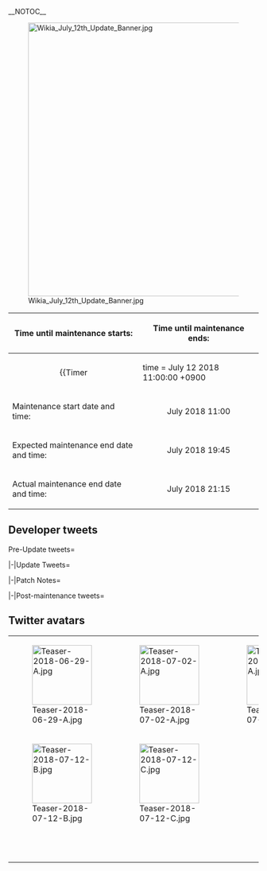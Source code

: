 __NOTOC__

<div style="float:right">{{Edit|Partials/Updates/2018 July {{Ordinal|12}}}}</div>

[[File:Wikia_July_12th_Update_Banner.jpg|550px|center|frameless|link=]]

{{clear}}
{| class="wikitable"
!Time until maintenance starts:
!Time until maintenance ends:
|-
| align="center" |{{Timer
|time = July 12 2018 11:00:00 +0900
|style = font-weight:bold;
|endClass = Maintstarts
|endText = '''Maintenance has begun.'''}}
| align="center" |{{Timer
|time = July 12 2018 21:15:00 +0900
|style = font-weight:bold;
|endClass = Maintends
|endText = '''Maintenance has ended.'''}}
|-
! scope="row" | Maintenance start date and time:
| align="center" | July {{Ordinal|12}} 2018 11:00
|-
! scope="row" | Expected maintenance end date and time:
| align="center" | July {{Ordinal|12}} 2018 19:45
|-
! scope="row" | Actual maintenance end date and time:
| align="center" | July {{Ordinal|12}} 2018 21:15
|}

{{:Partials/Updates/2018_July_{{Ordinal|12}}/Content|thread=true}}

== Developer tweets ==
<tabber>Pre-Update tweets=
{{MultiTweet
|MultiTweetID = preUpdate
|color = #ace
|title = Pre Update

|link01 = https://twitter.com/KanColle_STAFF/status/1010724400113414144
|JP01 = 現在「艦これ」運営鎮守府では、ある駆逐艦姉妹の長女、一番艦のさらなる改装、【改二】改装の実装準備を進めています。今夏の実装を目指しています。駆逐艦提督の皆さん、少しだけお楽しみに！
|EN01 = Currently, the KanColle Development Team is preparing for the release of a 'Kai Ni' Remodel of a certain Eldest Sister Nameship Destroyer. 
We are aiming to release this remodel this Summer.
Destroyer Admirals, please look forward to it a bit!
|TL01 = [[User:Shinhwalee|Shinhwalee]]

|link02 = https://twitter.com/KanColle_STAFF/status/1012890400544075776
|JP02 = 現在「艦これ」運営鎮守府では、佐世保の時雨などを姉妹に持つ、ある駆逐艦級の一番艦などの【改二】改装投入を準備しています。今夏実装を目指して、本日も鋭意作業を進めています。少しだけ…お楽しみに！
|EN02 = Currently KanColle Development Team is preparing for the release of the Kai Ni remodel of a certain 1st Ship and such who has Shigure of Sasebo and etc. as Sisters. We are expecting to have it released during this summer and working hard even today for the release. 
Please look forward to it!
|TL02 = [[User:Shinhwalee|Shinhwalee]]

|link03 = https://twitter.com/KanColle_STAFF/status/1014670995603374085
|JP03 = 現在「艦これ」運営鎮守府では、次回メンテナンスに伴うアップデートの投入を目指して、佐世保の時雨などを姉妹に持つある駆逐艦級の一番艦の【改二】改装等の実装準備を鋭意作業中です。次回のメンテナンス＆アップデートは、来週【7/12(木)】実施予定。提督の皆さん、少しだけ…お楽しみに！
|EN03 = Currently KanColle Development Team is under preparation for the next scheduled regular server Maintenance and its Update, which will include the Kai Ni Remodel of a certain 1st Ship who has many sisters in her ship class, including Shigure of Sasebo.
The next Maintenance & Update is scheduled for next week Thursday July 12th. Please... look forward to it a bit!
|TL03 = [[User:Shinhwalee|Shinhwalee]]

|link04 = https://twitter.com/KanColle_STAFF/status/1016121319509798912
|JP04 = 「艦これ」次回の稼働全サーバ群共通メンテナンス＆アップデートは、今週木曜日【7/12(木)】に実施予定です。同メンテに伴うアップデートでは、佐世保の時雨などを姉妹に持つある駆逐艦級、その一番艦の【改二】改装等を実装予定！同時に新BGM「梅雨明けの白露」も実装予定です。お楽しみに！
|EN04 = The next KanColle server maintenance & update will take place this Thursday (July 12). The update during said maintenance includes the second refit of the name ship of a certain destroyer class that has sisters such as Shigure of Sasebo. At the same time we're also going to implement the new BGM "The Glistening Dew After The Rainy Season". Look forward to it!
|TL04 = [[User:Admiral Mikado|Admiral Mikado]]

|link05 = https://twitter.com/KanColle_STAFF/status/1016845483560407040
|JP05 = 「艦これ」稼働全サーバ群は、明日【7/12(木) 11:00】よりメンテナンス＆アップデートを実施させて頂く予定です。本メンテナンス完了は、同日【19:45】を予定しています。提督の皆さん、お手間をお掛けして恐縮です。ご協力、どうぞよろしくお願い致します！
|EN05 = Tomorrow Thursday July 12th starting from 11:00, all running KanColle Servers will go through the next regular Maintenance & Updates. The Maintenance End Time is expected to be at 19:45 on the same day.
Admirals, we are sorry for the inconvenience. Thank you for your cooperation!
|TL05 = [[User:Shinhwalee|Shinhwalee]]

|link06 = https://twitter.com/KanColle_STAFF/status/1017128949548118016
|JP06 = マルヨンサンマル。提督の皆さん、いつもより少し早いですが、おはようございます！

今日は木曜日！「艦これ」稼働全サーバ群は、本日AM11:00よりメンテナンス＆アップデートを実施予定です。人生色々なことがありますが、本日も気合い、入れて、頑張ってまいりましょう！
|EN06 = 
|TL06 = 

|link07 = https://twitter.com/KanColle_STAFF/status/1017130412542345216
|JP07 = 「艦これ」稼働全サーバ群は、本日【7/12(木) 11:00】よりメンテナンス＆アップデートを実施予定です。本メンテナンス突入を以て、「鳳翔さんの夕食券」は期限終了、同アイテムは消滅します。まだ同夕食券がお手元にある提督方は、メンテ前に暖簾をくぐって、ぜひ本アイテムをご使用ください！
|EN07 = 
|TL07 = 

|link08 = https://twitter.com/KanColle_STAFF/status/1017212455531888640
|JP08 = ヒトマルマルマル。提督の皆さん、改めて、おはようございます！

今日は木曜日！「艦これ」稼働全サーバ群は、本日この後11:00よりメンテナンス＆アップデートを実施予致します。本日も、気合い、入れて、元気に頑張ってまいりましょう！
|EN08 = 
|TL08 = 

|link09 = https://twitter.com/KanColle_STAFF/status/1017213238541291520
|JP09 = 本日この後【11:00】より、「艦これ」稼働全サーバ群はメンテナンス＆アップデートを実施致します。本メンテ突入時を以て、「鳳翔さんの夕食券」は期限終了、消滅致します。まだ同夕食券がお手元にある提督方は、ぜひご使用ください。本メンテナンス全作業完了は、【19:45】を予定しています。
|EN09 = 
|TL09 = 

|link10 = 
|JP10 = 
|EN10 = 
|TL10 =
}}


|-|Update Tweets=
{{MultiTweet
|MultiTweetID = Update
|color = #ace
|title = Update


|link01 = https://twitter.com/KanColle_STAFF/status/1017229684268941312
|JP01 = メンテナンス状況：稼働サーバ群はメンテナンスに突入しました！
「艦これ」稼働全サーバ群は、メンテナンス＆アップデートを開始しました。同作業完了は、現時点では【19:45】を予定しています。進捗状況は随時お知らせできるよう努めます。
|EN01 = 
|TL01 = 

|link02 = https://twitter.com/KanColle_STAFF/status/1017256899496964096
|JP02 = ンテナンス状況：現在メンテナンス実施中です。
現在「艦これ」稼働全サーバ群はメンテナンス作業を実施中です。作業は中盤のシークエンスに移行しつつあります。本日のメンテに伴うアップデートでは、佐世保の時雨などを姉妹に持つ、ある駆逐艦の一番艦の【改二】改装等を実装予定です！
|EN02 = 
|TL02 = 

|link03 = https://twitter.com/KanColle_STAFF/status/1017258080306786316
|JP03 = ごめんなさい、もちろん正しくは、「メンテナンス状況」です！気持ちが逸りました！同改二改装実装と共に、新BGM「梅雨明けの白露」も実施用予定です。同新BGMは鎮守府ジュークボックスの他に、新実装予定の「白露の壁板」配置でも母港BGMとして聴くことが可能です！
|EN03 = 
|TL03 = 

|link04 = https://twitter.com/KanColle_STAFF/status/1017317239316348928
|JP04 = メンテナンス状況：現在メンテナンス実施中です。
現在「艦これ」稼働全サーバ群は、メンテナンス＆アップデート作業を実施中です。作業は中盤のシークエンスを終えつつあります。移行しつつあります。本メンテにおけるアップデートによる【改二】実装は、現行Flash版の……(続きます)
|EN04 = 
|TL04 = 

|link05 = https://twitter.com/KanColle_STAFF/status/1017318013089902592
|JP05 = 現行Flash版における最後の【改二】実装アップデートとなる可能性があるため、可能な限りの更新の実装を試みています。予定より少し多くの実装が可能となりそうですが、申し訳ありません、そのため予定より少し多めの実装時間を頂いてもいいでしょうか。約90分ほど頂けますと大変助かります。
|EN05 = 
|TL05 = 

|link06 = https://twitter.com/KanColle_STAFF/status/1017320240823193601
|JP06 = メンテナンス状況：予定完了時間変更のお知らせ
「艦これ」稼働全サーバ群は、メンテナンス＆アップデートを実施中です。当初【19:45】全作業終了を予定していましたが、改二改装実装等の関係で、完了予定を【21:15】に延長させて頂けますと幸いです。お待たせして、大変申し訳ありません。
|EN06 = 
|TL06 = 

|link07 = https://twitter.com/KanColle_STAFF/status/1017375291637764096
|JP07 = メンテナンス状況：現在メンテナンス実施中です。
現在「艦これ」稼働全サーバ群は、メンテナンス＆アップデート作業を実施中です。作業は最終シークエンスに移行していますが、チェックで問題が発生しています。申し訳ありません…もう少し遅れる見込みです。本日のメンテに伴う…(続きます)
|EN07 = 
|TL07 = 

|link08 = https://twitter.com/KanColle_STAFF/status/1017376835624030211
|JP08 = 本日のメンテに伴うアップデートでは、今から100年前の進水当時世界水準レベルを誇った旧式小型軽巡、その【改二】改装、及び【精鋭「第十八戦隊」任務群】等も実装投入作業中です。お待たせして大変申し訳ありません、もう少しだけお待ち頂けますと幸いです。投入＆確認復旧作業を急ぎます。
|EN08 = 
|TL08 = 

|link09 = https://twitter.com/KanColle_STAFF/status/1017377720336990209
|JP09 = メンテナンス状況：現時点では【22:15】サーバ開放開始の見込みです。
「艦これ」稼働全サーバ群はメンテナンス作業を実施中です。現在最終シークエンスの確認＆復旧投入作業中です。大幅に作業が遅れて申し訳ありません。全作業完了は【22:15】前後の見込みです。大変…申し訳ありません。
|EN09 = 
|TL09 = 

|link10 = https://twitter.com/KanColle_STAFF/status/1017387515706163200
|JP10 = メンテナンス状況：【22:15】メンテナンス完了の予定です。
現在実施中の「艦これ」稼働全サーバ群メンテナンス＆アップデート作業は、この後大きな問題が発生しなければ、【22:15】に完了見込みです。【21:45】前後より、本日のアップデート情報をお知らせできる予定です。
|EN10 = 
|TL10 =
}}

|-|Patch Notes=
{{MultiTweet
|MultiTweetID = patch
|color = #ace
|title = Patch notes

|link01 = https://twitter.com/KanColle_STAFF/status/1017392045973893121
|JP01 = 本日【7/12(木)】実施全サーバ群共通メンテナンスに伴うアップデート情報を
お知らせしていきます。

01▼天龍型軽巡洋艦「天龍」【改二】改装の実装
天龍型軽巡洋艦一番艦「天龍」のさらなる改装、【天龍改二】を実装します。
※同改装には、「改装設計図」及び「戦闘詳報」は不要です。
|EN01 = We will now outline the contents of the update from today Thursday July 12th Maintenance.

01▼ Tenryuu-class Light Cruiser 'Tenryuu' Kai Ni Remodel
The Tenryuu-class Light Cruiser 1st Ship, Tenryuu's new remodel, "Tenryuu Kai Ni" will be implemented.
※This Remodel does not require a Blueprint nor an Action Report.
|TL01 = [[User:Shinhwalee|Shinhwalee]]

|link02 = https://twitter.com/KanColle_STAFF/status/1017394537587589121
|JP02 = 02▼艦娘【梅雨mode】及び【梅雨ボイス】期間限定実装終了
艦娘「梅雨mode」及び「梅雨ボイス」の期間限定実装を終了します。各艦娘の梅雨modeは、艦娘図鑑に格納されます。また、「鳳翔さんの夕食券」は使用期限となりました。梅雨が明ければ、今年も夏の季節の気配を感じますね……！
|EN02 = 02 ▼ Ship Girls [Rainy Season Mode] & [Rainy Seasonal Voicelines] Content End
The Ship Girls' "Rainy Season Mode" and "Rainy Seasonal Voicelines" contents will now come to an end. 
The respective Ship GIrls' Rainy Seasonal Modes will be saved in the Ship Girls Library. 
Also, "Houshou's Dinner Ticket" has now expired. 
When the Rainy Season passes by, we feel the force of the Summer Season once again!
|TL02 = [[User:Shinhwalee|Shinhwalee]]

|link03 = https://twitter.com/KanColle_STAFF/status/1017396368195764225
|JP03 = 03▼季節の移り変わり特殊家具の更新
今年も【鎮守府カウンターバー】の一部メニューが、夏modeに移行します。また、【温泉檜風呂】は通常状態に、【温泉岩風呂】は向日葵の夏modeに移行します。また、今年の艦娘梅雨modeが終了したので、【艦娘の傘立て】は梅雨mode旗艦対応を終了します。
|EN03 = 03▼ Seasonal Change: Special Furnitures Update
The Naval Base Counter Bar's partial Menu will be changed for the Summer Season. 
Also the "Hinoki wood hot spring bath" and Hot spring bath will receive Sunflower Summer Season Mode. 
Also as this year's Ship Girl Rainy Seasonal Mode has ended, the "Ship Girls Umbrella Stand" Rainy Seasonal Mode will come to an end.
|TL03 = [[User:Shinhwalee|Shinhwalee]]

|link04 = https://twitter.com/KanColle_STAFF/status/1017397360077361153
|JP04 = 04▼「Gambier Bay」夏の【かき氷mode】期間限定実装
日本の暑い夏は、やっぱり「かき氷」！護衛空母「Gambier Bay」に、夏の【かき氷mode】を期間限定実装開始します！そんな中、なんとなく北方の海に対応している艦のある択捉型海防艦の……(続きます)。
|EN04 = 04▼ Gambier Bay's Summer [Shaved Ice Mode] Limited-time Content

When it comes to Japan's Hot Summer, Shaved Ice is the best! The Escort Aircraft Carrier "Gambier Bay" will receive the Summer [Shaved Ice Mode] limited-time content!
However, it seems that certain Etorofu-class Coastal Defense Ships somehow stationed in the Northern Ocean is... (Too be Continued)
|TL04 = [[User:Shinhwalee|Shinhwalee]]


|link05 = https://twitter.com/KanColle_STAFF/status/1017398158500847616
|JP05 = 05▼択捉型海防艦「択捉」「松輪」に夏服＆【かき氷mode】実装開始！
日本の暑い夏は、やっぱり「かき氷」！なんとなく北方の海に対応している感のある択捉型海防艦一番艦「択捉」、同二番艦「松輪」にこの夏、夏服＆【かき氷mode】を期間限定実装開始です！いや～暑いですからね……。夏は！
|EN05 = 05▼ Etorofu-class Coastal Defense Ships "Etorofu" & "Matsuwa" Summer Outfit & "Shaved Ice Mode" Content Start!
When it comes to Japan's Hot Summer, Shaved Ice is the best! The Etorofu-class Coastal Defense Ships First Ship "Etorofu" and and Second Ship "Matsuwa" somehow stationed within the Northern Ocean will be receiving their Summer Outfit & [Shaved Ice Mode] Limited-time Content!
Well it's really hot you know, Summer!
|TL05 = [[User:Shinhwalee|Shinhwalee]]

|link06 = https://twitter.com/KanColle_STAFF/status/1017399635655077892
|JP06 = 06▼改夕雲型駆逐艦「長波改二」も【夏服mode】に！
時代は主力オブ主力！そんな夕雲型駆逐艦の改二筆頭「長波」サマも、少しボレロジャケットが暑いかも！そんな訳で「長波改二」も夏服modeに期間限定差分更新です！今日は、そんな夏服modeの夕雲型艦娘を、もう一隻ご紹介したいと思います！
|EN06 = 06▼ Remodeled Yuugumo-class Destroyer "Naganami Kai Ni" Summer Outfit mode!
The current age is Mainstay of Mainstay! We think that the Yuugumo-class Destroyer Remodeled Naganami-sama's Bolero Jacket might be too hot for the weather! 
Therefore Naganami Kai Ni will be receiving a Limited-time Content of Summer Outfit! 
We would also like to introduce another Yuugumo-class Destroyer in a Summer Outfit mode as well!
|TL06 = [[User:Shinhwalee|Shinhwalee]]

|link07 = https://twitter.com/KanColle_STAFF/status/1017400453229830144
|JP07 = 07▼白露型駆逐艦「白露」【改二】改装の実装
そしてこの夏、白露型駆逐艦一番艦「白露」のさらなる改装、一番艦な長女、【白露改二】を実装します。
※同改装には、「戦闘詳報」が必要です。
※同改装後は、いっちばん多めな「白露改二専用ボイス」を更新実装します。
|EN07 = 07▼ Shiratsuyu-class Destroyer "Shiratsuyu" [Kai Ni] Remodel Implementation
And this Summer, the Shiratsuyu-class Destroyer 1st Ship, Shiratsuyu will be receiving her Eldest Sister Kai Ni Remodel.
※This Remodel requires an Action Report
※With this Remodel, there will be lots of New Shiratsuyu Kai Ni exclusive Voicelines, enough for the Number One Ship.
|TL07 = [[User:Shinhwalee|Shinhwalee]]


|link08 = https://twitter.com/KanColle_STAFF/status/1017402425219510272
|JP08 = 08▼【新BGM】と【鎮守府ジュークボックス】＆一部海域BGM実装との更新
新BGM楽曲
♪「梅雨明けの白露」
を実装、同時に一部作戦海域の海域BGMが期間限定更新されます。
さらに、「鎮守府ジュークボックス」を更新、同新曲の視聴＆母港BGM設定も可能となります。
|EN08 = 08▼ New BGM & Naval Base Jukebox along with certain Operational Area BGM change & update

The New BGM:
♪"The Glistening Dew After The Rainy Season"
Along with this BGM Update, certain Operational Areas' BGM will be updated for a limited-time.
Also the "Naval Base Jukebox" will be updated to have this BGM available to listen and set as the Naval Base BGM.
|TL08 = [[User:Shinhwalee|Shinhwalee]]

|link09 = https://twitter.com/KanColle_STAFF/status/1017404130036334592
|JP09 = 09▼新家具の実装と【家具屋さん】お品書きの更新 1/2
家具屋さんのお品書きが更新され、新旧季節家具等が実装されます。
・「主力of主力」掛け軸　・「観艦式」掛け軸　・青草の床 new!
・鎮守府風鈴　・業務用かき氷器　・艦娘が育てる朝顔の鉢
・西瓜割りセット　・文月の壁紙　・文月の窓
|EN09 = 09▼ New Furniture Update & Furniture Shop Available Products Update 1/2
The Furniture Store's available products will be updated to have the following New/Old Furniture Implemented
・"Mainstay of Mainstay" Scroll
・Naval review banner
・Green Grass Flooring
・Naval district wind chime
・Commercial shaved ice maker
・Flowerpot with Morning Glory that's being grown by the Ship Girls
・Watermelon splitting set
・Fumizuki's Wallpaper
・Fumizuki’s Window
|TL09 = [[User:Shinhwalee|Shinhwalee]]

|link10 = https://twitter.com/KanColle_STAFF/status/1017404815473704960
|JP10 = 10▼新家具の実装と【家具屋さん】お品書きの更新 2/2
下記の夏季節家具が実装されます。
・花火の窓　・白露の特注壁板 new!
・ビニールプール　・砂浜の床
・鎮守府浜茶屋　・浜茶屋の床　・浜茶屋の仮設壁板金魚の高級壁紙
※【新任務】で「特注家具職人」を新たに獲得することも可能です。
|EN10 = 10▼ New Furniture Update & Furniture Shop Available Products Update 2/2
The Furniture Store's available products will be updated to have the following New/Old Furniture Implemented
・Fireworks window
・Shiratsuyu's Special Wallpaper (NEW!)
・Paddling pool
・Sandy beach floor
・Anchorage beach teahouse
・Beach teahouse flooring
・Beach teahouse provisional board wall
・Luxurious Goldfish Wallpaper

※You will be eligible to obtain a Furniture Fairy from a New Quest released today.
|TL10 =[[User:Shinhwalee|Shinhwalee]]

|link11 = https://twitter.com/KanColle_STAFF/status/1017406032031567872
|JP11 = 11▼【改修工廠(明石の工廠)】新改修メニュー追加実装 1/2
改修工廠(明石の工廠)が拡張され、ある駆逐艦型の一番艦(または二番艦)の艦娘がサポートすることで
「12cm単装砲」
の装備改修、及び同上位兵装への装備更新が可能となります。
|EN11 = 11▼ Akashi's Improvement Arsenal New Menu Addition Content 1/2
Akashi's Improvement Arsenal has been expanded, where with a certain 1st Ship (or 2nd Ship) from a certain Ship Class as Support, the "12cm Single Gun Mount" can be applied for improvements and remodeled to a new equipment.
|TL11 = [[User:Shinhwalee|Shinhwalee]]

|link12 = https://twitter.com/KanColle_STAFF/status/1017407184500453376
|JP12 = 12▼【改修工廠(明石の工廠)】新改修メニュー追加実装 2/2
改修工廠(明石の工廠)が拡張され、本日実装された旧式小型軽巡改二艦、またはイベント海域前半戦などで多いに活躍する艦隊のアイドルな改二艦娘がサポートすることで、
「12.7cm連装高角砲(後期型)」
の装備改修が可能となります。
|EN12 = 12▼ Akashi's Improvement Arsenal New Menu Addition Content 2/2
Akashi's Improvement Arsenal has been expanded, where with the Kai Ni Remodeled Old Type Light Cruiser, or with a certain Fleet Idol Ship Girl who performs often in the first half of an Event Operation as Support, the "12.7cm Twin High-angle Gun Mount (Late Model)" will be available for Improvements.
|TL12 = [[User:Shinhwalee|Shinhwalee]]

|link13 = https://twitter.com/KanColle_STAFF/status/1017410507572109312
|JP13 = 13▼「61cm三連装(酸素)魚雷後期型」の装備運用シナジー更新
特定の駆逐艦型において、「12.7cm連装砲A型系列」の装備運用シナジーが拡張され、「61cm三連装(酸素)魚雷後期型」との運用でより戦闘力を向上させることが可能となります。※同連装砲A型改三(戦時改修)では適用艦も拡大します。
|EN13 = 13▼ 61cm Triple (Oxygen) Torpedo Mount Late Model Synergy utilization Update

With certain Special Type Destroyer Class, the synergy of the utilization of the "A Type 12.7cm Twin Gun Mount" equipment class has been improved, where with the use of 61cm Triple (Oxygen) Torpedo Mount Late Model together, the Combat Capabilities of the Ship will increase.
※With the Twin Gun Mount Type A Kai 3, the Ships applicable for the bonus will be expanded.
|TL13 = [[User:Shinhwalee|Shinhwalee]]

|link14 = https://twitter.com/KanColle_STAFF/status/1017411666147885063
|JP14 = 14▼「12.7cm連装砲A型系列」戦時改修兵装の獲得について
本日実装された新任務【駆逐艦主砲兵装の戦時改修 】などによって、「12.7cm連装砲A型系列」戦時改修兵装の獲得が可能となります。
※同兵装の改修任務には、「新型砲熕兵装資材」などが必要です。
|EN14 = 14▼ Information on the Wartime Modifications of the 12.7cm Twin Gun Mount Type A class Equipment:

Through the new quest [Destroyer Main Gun Equipment Wartime Remodel] implemented today, 
the Wartime Remodeled Equipment for Type A 12.7cm Twin Gun Mount Equipment will become possible.

※For this Remodel Quest, you will require a New Model Gun Mount Improvement Material.
|TL14 = [[User:Shinhwalee|Shinhwalee]]

|link15 = https://twitter.com/KanColle_STAFF/status/1017413217427980288
|JP15 = 15▼【新装備】の実装 1/2
下記の複数の【新任務】を実装します。
精鋭「第十八戦隊」を再編成せよ！ 
精鋭「第十八戦隊」、展開せよ！ 
新編成「三川艦隊」、鉄底海峡に突入せよ！
※各任務の受諾には、トリガーとなる受諾条件の達成が必要です。
|EN15 = 15▼ New Quests Update 1/2
There will be various Quests including the following implemented.
● Reorganize the Elite 18th Cruiser Division!
● Sortie the Elite 18th Cruiser Division!
● Reorganized Mikawa Fleet, charge into the Ironbottom Sound!

※To receive the Quests, you will be required to fulfill certain prerequisite requirements.
|TL15 = [[User:Shinhwalee|Shinhwalee]]

|link16 = https://twitter.com/KanColle_STAFF/status/1017414626902827009
|JP16 = 16▼【新装備】の実装 2/2
下記の複数の【新任務】を実装します。
精鋭「二七駆」第一小隊、出撃せよ！ 
駆逐艦主砲兵装の戦時改修
戦時改修A型高角砲の量産
改夕雲型、演習始め！ 
※本日実装それた新任務では、「戦闘詳報」や改装設計図獲得に必要な「勲章」などの獲得も可能です。
|EN16 = 16▼ New Quests Update 2/2
There will be various Quests including the following implemented.
● Elite 27th Destroyer Division 1st Team, Sortie out!
● Destroyer Main Gun Wartime Remodel
● Mass Production of the Wartime Remodeled Type A High Angle Gun Mount
● Remodeled Yuugumo-class, Practice Start!

※From the New Quests implemented today, you will be able to obtain an Action Report, or a Medal which is required to obtain a Blueprint.
|TL16 = [[User:Shinhwalee|Shinhwalee]]


|link17 = https://twitter.com/KanColle_STAFF/status/1017417392492724225
|JP17 = 17▼「Верный」の戦闘力上方修正
改装特型駆逐艦「Верный」の【火力】【対空】【対潜】そして【運】の最大値を、僅かではありますが上方修正しました。「響」、そして「Верный」提督の皆さん、この夏も彼女たちをどうぞよろしくお願い致します！
|EN17 = 17▼ "Verniy" Combat Stats Revision

Remodeled Special Type Destroyer "Verniy" has received a slight improvement to her Firepower, Anti-Air, ASW, and Luck's maximum cap stats. 
Admirals who love Hibiki and Verniy, we hope the best for you to take care of them this Summer as well!
|TL17 = [[User:Shinhwalee|Shinhwalee]]


|link18 = https://twitter.com/KanColle_STAFF/status/1017419366512582656
|JP18 = 18▼「時雨改二」の対潜力上方修正
改装白露型駆逐艦「時雨改二」の【対潜】能力を上方修正します。また、彼女の時報ボイスを「時雨改」にも実装。そして、同時報ボイスの一部を新たにに更新実装しました。「白露」の僚艦、「時雨」も引き続き、どうぞよろしくお願い致します！
|EN18 = 18▼ Shigure Kai Ni ASW Stats Revision

The Remodeled Shiratsuyu-class Destroyer "Shigure Kai Ni" has received a revision to her ASW stats.
Also, her Hourly Notification Voicelines have been applied to "Shigure Kai" as well.
Certain portions of her Hourly Voicelines have also gone through slight changes.
We hope you the best for Shiratsuyu's Sister Ship, Shigure!
|TL18 = [[User:Shinhwalee|Shinhwalee]]

|link19 = https://twitter.com/KanColle_STAFF/status/1017420423087026176
|JP19 = 19▼夕雲型駆逐艦「夕雲」【改二】改装の実装
そして本日、主力オブ主力な駆逐艦、夕雲型駆逐艦一番艦「夕雲」のさらなる改装、【夕雲改二】を実装します。
※同改装には、「戦闘詳報」及び「改装設計図」が必要です。
※同改装は今夏【夏服mode】でスタートです！※冬服も実装更新予定です。
|EN19 = 19▼ Yuugumo-class Destroyer 'Yuugumo' Kai Ni Remodel Update
And today, the "Mainstay of Mainstay" Destroyer, Yuugumo-class 1st Ship "Yuugumo" has received her additional remodel, "Yuugumo Kai Ni".
※This Remodel requires both Action Report and Blueprint.
※Her current Remodel will start with her Summer Seasonal "Summer Outfit Mode"! 
※Her Winter Outfit is also expected to be implemented in the future.
|TL19 = [[User:Shinhwalee|Shinhwalee]]


|link20 = 
|JP20 = 
|EN20 = 
|TL20 = 

|link21 = 
|JP21 = 
|EN21 = 
|TL21 = 

|link22 = 
|JP22 = 
|EN22 = 
|TL22 = 

|link23 = 
|JP23 = 
|EN23 = 
|TL23 = 

|link24 = 
|JP24 = 
|EN24 = 
|TL24 = 

|link25 = 
|JP25 = 
|EN25 = 
|TL25 = 

|link26 = 
|JP26 = 
|EN26 = 
|TL26 = 

|link27 = 
|JP27 = 
|EN27 = 
|TL27 = 

|link28 = 
|JP28 = 
|EN28 = 
|TL28 = 

|link29 = 
|JP29 = 
|EN29 = 
|TL29 = 

|link30 = 
|JP30 = 
|EN30 = 
|TL30 = 
}}

|-|Post-maintenance tweets=
{{MultiTweet
|MultiTweetID = postmaint
|color = #ace
|title = Post-maintenance tweets

|link01 = https://twitter.com/KanColle_STAFF/status/1017401132635734016
|JP01 = 本日実施の「艦これ」稼働全サーバ群共通メンテナンス＆アップデート、作業完了しました！メンテナンス完了直後は、接続が集中します。少しだけ時間をおいて、余裕を持ってご接続頂けますと幸いです。お待たせして、申し訳ありません。本日のアップデート情報のお知らせは、もう少し続きます。
|EN01 = 
|TL01 = 

|link02 = 
|JP02 = 
|EN02 = 
|TL02 = 

|link03 = 
|JP03 = 
|EN03 = 
|TL03 = 

|link04 = 
|JP04 = 
|EN04 = 
|TL04 = 

|link05 = 
|JP05 = 
|EN05 = 
|TL05 = 

|link06 = 
|JP06 = 
|EN06 = 
|TL06 = 

|link07 = 
|JP07 = 
|EN07 = 
|TL07 = 

|link08 = 
|JP08 = 
|EN08 = 
|TL08 = 

|link09 = 
|JP09 = 
|EN09 = 
|TL09 = 

|link10 = 
|JP10 = 
|EN10 = 
|TL10 =

|link11 = 
|JP11 = 
|EN11 = 
|TL11 = 

|link12 = 
|JP12 = 
|EN12 = 
|TL12 = 

|link13 = 
|JP13 = 
|EN13 = 
|TL13 = 

|link14 = 
|JP14 = 
|EN14 = 
|TL14 = 

|link15 = 
|JP15 = 
|EN15 = 
|TL15 = 

|link16 = 
|JP16 = 
|EN16 = 
|TL16 = 

|link17 = 
|JP17 = 
|EN17 = 
|TL17 = 

|link18 = 
|JP18 = 
|EN18 = 
|TL18 = 

|link19 = 
|JP19 = 
|EN19 = 
|TL19 = 

|link20 = 
|JP20 = 
|EN20 = 
|TL20 = 

|link21 = 
|JP21 = 
|EN21 = 
|TL21 = 

|link22 = 
|JP22 = 
|EN22 = 
|TL22 = 

|link23 = 
|JP23 = 
|EN23 = 
|TL23 = 

|link24 = 
|JP24 = 
|EN24 = 
|TL24 = 

|link25 = 
|JP25 = 
|EN25 = 
|TL25 = 

|link26 = 
|JP26 = 
|EN26 = 
|TL26 = 

|link27 = 
|JP27 = 
|EN27 = 
|TL27 = 

|link28 = 
|JP28 = 
|EN28 = 
|TL28 = 

|link29 = 
|JP29 = 
|EN29 = 
|TL29 = 

|link30 = 
|JP30 = 
|EN30 = 
|TL30 = 
}}
</tabber>

== Twitter avatars ==
{| class="wikitable"
| style="width:120px;" | [[File:Teaser-2018-06-29-A.jpg|120px]]
| style="width:120px;" | [[File:Teaser-2018-07-02-A.jpg|120px]]
| style="width:120px;" | [[File:Teaser-2018-07-08-A.jpg|120px]]
| style="width:120px;" | [[File:Teaser-2018-07-12-A.jpg|120px]]
|-
| style="width:120px;" | [[File:Teaser-2018-07-12-B.jpg|120px]]
| style="width:120px;" | [[File:Teaser-2018-07-12-C.jpg|120px]]
| style="width:120px;" | 
| style="width:120px;" | 
<!--
|-
| style="width:120px;" |
| style="width:120px;" |
| style="width:120px;" |
| style="width:120px;" |
-->
|}